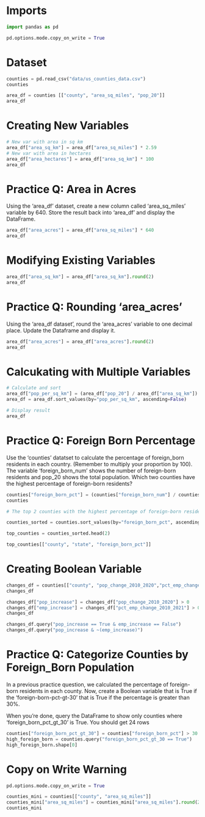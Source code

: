 # Imports

```python
import pandas as pd

pd.options.mode.copy_on_write = True
```
# Dataset

```python
counties = pd.read_csv("data/us_counties_data.csv")
counties
```

```python
area_df = counties [["county", "area_sq_miles", "pop_20"]]
area_df
```

# Creating New Variables

```python
# New var with area in sq km
area_df["area_sq_km"] = area_df["area_sq_miles"] * 2.59
# New var with area in hectares
area_df["area_hectares"] = area_df["area_sq_km"] * 100
area_df
```
# Practice Q: Area in Acres

Using the 'area_df' dataset, create a new column called 'area_sq_miles' variable by 640. Store the result back into 'area_df' and display the DataFrame.

```python
area_df["area_acres"] = area_df["area_sq_miles"] * 640
area_df
```
# Modifying Existing Variables

```python
area_df["area_sq_km"] = area_df["area_sq_km"].round(2)
area_df
```
# Practice Q: Rounding 'area_acres'
Using the 'area_df dataset', round the 'area_acres' variable to one decimal place. Update the Dataframe and display it.


```python
area_df["area_acres"] = area_df["area_acres"].round(2)
area_df
```

# Calcukating with Multiple Variables

```python
# Calculate and sort
area_df["pop_per_sq_km"] = (area_df["pop_20"] / area_df["area_sq_km"]).round(1)
area_df = area_df.sort_values(by="pop_per_sq_km", ascending=False)

# Display result
area_df
```

# Practice Q: Foreign Born Percentage
Use the 'counties' datatset to calculate the percentage of foreign_born residents in each country. (Remember to multiply your proportion by 100). The variable 'foreign_born_num' shows the number of foreign-born residents and pop_20 shows the total population. Which two counties have the highest percentage of foreign-born residents?

```python
counties["foreign_born_pct"] = (counties["foreign_born_num"] / counties["pop_20"]) * 100
counties
```

```python
# The top 2 counties with the highest percentage of foreign-born residents

counties_sorted = counties.sort_values(by="foreign_born_pct", ascending=False)

top_counties = counties_sorted.head(2)

top_counties[["county", "state", "foreign_born_pct"]]
```

# Creating Boolean Variable
```python
changes_df = counties[["county", "pop_change_2010_2020","pct_emp_change_2010_2021"]]
changes_df
```

```python
changes_df["pop_increase"] = changes_df["pop_change_2010_2020"] > 0
changes_df["emp_increase"] = changes_df["pct_emp_change_2010_2021"] > 0
changes_df
```

```python
changes_df.query("pop_increase == True & emp_increase == False")
changes_df.query("pop_increase & ~(emp_increase)")
```

# Practice Q: Categorize Counties by Foreign_Born Population
In a previous practice question, we calculated the percentage of foreign-born residents in each county. Now, create a Boolean variable that is True if the 'foreign-born-pct-gt-30' that is True if the percentage is greater than 30%.

When you're done, query the DataFrame to show only counties where 'foreign_born_pct_gt_30' is True. You should get 24 rows

```python
counties["foreign_born_pct_gt_30"] = counties["foreign_born_pct"] > 30
high_foreign_born = counties.query("foreign_born_pct_gt_30 == True")
high_foreign_born.shape[0]
```

# Copy on Write Warning
```python
pd.options.mode.copy_on_write = True

counties_mini = counties[["county", "area_sq_miles"]]
counties_mini["area_sq_miles"] = counties_mini["area_sq_miles"].round(2)
counties_mini
```